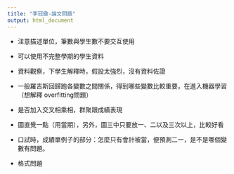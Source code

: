 ```yaml
---
title: "李冠緻-論文問題"
output: html_document
---
```


* 注意描述單位，筆數與學生數不要交互使用

* 可以使用不完整學期的學生資料

* 資料觀察，下學生解釋時，假設太強烈，沒有資料佐證

* 一般羅吉斯回歸跑各變數之間關係，得到哪些變數比較重要，在進入機器學習（想解釋
overfitting問題）

* 是否加入交叉相乘相，群聚跟成績表現

* 圖直覺一點（用當期），另外，圖三中只要放一、二以及三次以上，比較好看

* 口試時，成績單例子的部分：怎麼只有會計被當，便預測二一，是不是哪個變數有問題。

* 格式問題
